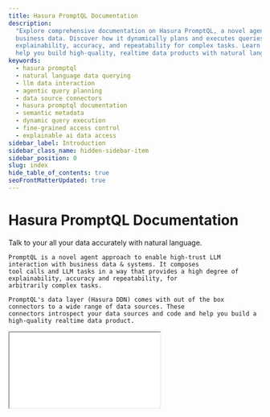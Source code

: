 ```yaml
---
title: Hasura PromptQL Documentation
description:
  "Explore comprehensive documentation on Hasura PromptQL, a novel agent approach for high-trust LLM interaction with
  business data. Discover how it dynamically plans and executes queries across various data sources, providing
  explainability, accuracy, and repeatability for complex tasks. Learn how PromptQL leverages Hasura DDN's connectors to
  help you build high-quality, realtime data products with natural language."
keywords:
  - hasura promptql
  - natural language data querying
  - llm data interaction
  - agentic query planning
  - data source connectors
  - hasura promptql documentation
  - semantic metadata
  - dynamic query execution
  - fine-grained access control
  - explainable ai data access
sidebar_label: Introduction
sidebar_class_name: hidden-sidebar-item
sidebar_position: 0
slug: index
hide_table_of_contents: true
seoFrontMatterUpdated: true
---
```



# Hasura PromptQL Documentation

<div className={'front-matter'}>
  <div>
    Talk to your all your data accurately with natural language. 
    
    PromptQL is a novel agent approach to enable high-trust LLM interaction with business data & systems. It composes 
    tool calls and LLM tasks in a way that provides a high degree of explainability, accuracy and repeatability, for 
    arbitrarily complex tasks.

    PromptQL's data layer (Hasura DDN) comes with out of the box connectors to a wide range of data sources. These
    connectors introspect your data sources and code and help you build a high-quality realtime data product.

  </div>
  <div className={'video-wrapper'}>
    <div className={'video-aspect-ratio'}>
      <iframe
        src={"https://www.youtube.com/embed/nGcf09iVQbk"}
        allow="accelerometer; autoplay; encrypted-media; gyroscope; picture-in-picture"
        allowFullScreen
      />
    </div>
  </div>
</div>

## Demos

<DemoGallery />
